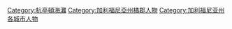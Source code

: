 [[Category:杭亭頓海灘|Category:杭亭頓海灘]]
[[Category:加利福尼亞州橘郡人物|Category:加利福尼亞州橘郡人物]]
[[Category:加利福尼亚州各城市人物|Category:加利福尼亚州各城市人物]]